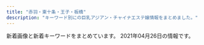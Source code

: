 ```yaml
---
title: "赤羽・東十条・王子・板橋"
description: "キーワード別にの巨乳アジアン・チャイナエステ嬢情報をまとめました。"
---
```


新着画像と新着キーワードをまとめています。
2021年04月26日の情報です。

<DmmAffiliateIns />
<KeywordTable
  shops={
    [
    {
        "keywords": {},
        "img_links": [],
        "name": "\u3084\u3059\u3089\u304e",
        "station": "JR\u738b\u5b50\u99c5\u5317\u53e3",
        "url": "http://tenpo5.iest.info/"
    },
    {
        "name": "Aroma Dream \uff5e\u30a2\u30ed\u30de\u30c9\u30ea\u30fc\u30e0\uff5e",
        "station": "JR\u8d64\u7fbd\u99c5\u6771\u53e3",
        "keywords": {
            "85": 2,
            "D": 6,
            "E": 2,
            "C": 12,
            "87": 2,
            "86": 4
        },
        "img_links": [
            "https://dream.ests.jp/images/staff_bj3.jpg",
            "https://dream.ests.jp/photos/sites/12/2021/03/2021031110482744.jpg",
            "https://dream.ests.jp/images/s_news.jpg",
            "https://dream.ests.jp/photos/sites/12/2021/03/2021031110482840.jpg",
            "https://dream.ests.jp/photos/sites/12/2021/03/2021031110483021.jpg",
            "https://dream.ests.jp/images/2.jpg",
            "https://dream.ests.jp/images/mobile.jpg",
            "https://dream.ests.jp/images/s_link.jpg",
            "https://dream.ests.jp/photos/sites/12/2021/03/2021031110483161.jpg",
            "https://dream.ests.jp/images/top.png",
            "https://dream.ests.jp/images/s_therapist.jpg",
            "https://dream.ests.jp/images/line.png",
            "https://dream.ests.jp/images/news_bj3.jpg",
            "https://dream.ests.jp/images/1.jpg",
            "https://dream.ests.jp/images/new.jpg",
            "https://dream.ests.jp/images/s_pick.png",
            "https://dream.ests.jp/images/end.png"
        ],
        "url": "https://dream.ests.jp/"
    },
    {
        "station": "\u5c3e\u4e45\u99c5",
        "url": "https://nippori-massage.com/",
        "name": "\u56de\u697d\u82d1",
        "img_links": [
            "https://nippori-massage.com/room/room-l2.jpg",
            "https://nippori-massage.com/images/esthe4.jpg",
            "https://nippori-massage.com/images/main1.jpg",
            "https://nippori-massage.com/images/clear.png",
            "https://nippori-massage.com/images/line_friend.png",
            "https://nippori-massage.com/room/room-l3.jpg",
            "https://nippori-massage.com/icon/yelp.png",
            "https://nippori-massage.com/images/obi.jpg",
            "https://nippori-massage.com/icon/line.png",
            "https://nippori-massage.com/line/10min-coupon.png",
            "https://nippori-massage.com/room/room-l1.jpg",
            "https://nippori-massage.com/images/esthe1.jpg",
            "https://nippori-massage.com/images/qrcode.png",
            "https://nippori-massage.com/images/header3.png",
            "https://nippori-massage.com/staff/sakura-s1.jpg",
            "https://nippori-massage.com/footer/footer-tel.png",
            "https://nippori-massage.com/images/main-sp.jpg",
            "https://nippori-massage.com/images/esthe3.jpg",
            "https://nippori-massage.com/footer/footer-line.png",
            "https://scdn.line-apps.com/n/line_add_friends/btn/ja.png",
            "https://nippori-massage.com/room/room-l4.jpg",
            "https://nippori-massage.com/footer/footer-staff.png",
            "https://nippori-massage.com/staff/sakura-l1.jpg",
            "https://nippori-massage.com/images/esthe2.jpg",
            "https://nippori-massage.com/icon/facebook.png",
            "https://nippori-massage.com/icon/twitter.png",
            "https://nippori-massage.com//icon/facebook.png",
            "https://nippori-massage.com/line/line-qr.png"
        ],
        "keywords": {}
    },
    {
        "img_links": [
            "http://yuri.msa.jp/images/ser4.jpg",
            "http://yuri.msa.jp/images/staff_04.jpg",
            "http://yuri.msa.jp/images/top2.jpg",
            "http://yuri.msa.jp/images/staff_01.jpg",
            "http://yuri.msa.jp/layer/images/top/top_03.jpg",
            "http://yuri.msa.jp/images/staff_02.jpg",
            "http://yuri.msa.jp/images/1.jpg",
            "http://yuri.msa.jp/images/top1.jpg",
            "http://yuri.msa.jp/images/ser1.jpg",
            "http://yuri.msa.jp/layer/images/top.jpg",
            "http://yuri.msa.jp/images/staff_06.jpg",
            "http://yuri.msa.jp/layer/images/top/top_05.jpg",
            "http://yuri.msa.jp/images/s_service.png",
            "http://yuri.msa.jp/images/ser2.jpg",
            "http://yuri.msa.jp/images/info.png",
            "http://yuri.msa.jp/images/ser3.jpg",
            "http://yuri.msa.jp/images/staff_bj4.png",
            "http://yuri.msa.jp/images/wenzi-staff.png",
            "http://yuri.msa.jp/images/s_info.png",
            "http://yuri.msa.jp/images/staff_bj1.png",
            "http://yuri.msa.jp/layer/images/top/top_01.jpg",
            "http://yuri.msa.jp/images/staff_03.jpg",
            "http://yuri.msa.jp/layer/images/top/top_02.jpg",
            "http://yuri.msa.jp/layer/images/top/top_04.jpg",
            "http://yuri.msa.jp/layer/images/top/top_06.jpg",
            "http://yuri.msa.jp/layer/images/top/top_08.png"
        ],
        "keywords": {
            "84": 3,
            "85": 3,
            "86": 3,
            "83": 3
        },
        "name": "\u767e\u5408",
        "url": "http://yuri.msa.jp/",
        "station": "JR\u6771\u5341\u6761\u99c5\u5317\u53e3"
    },
    {
        "url": "http://shanshan-esthe.com/",
        "img_links": [
            "http://shanshan-esthe.com/img/sta14.jpg",
            "http://shanshan-esthe.com/img/st16.jpg",
            "http://shanshan-esthe.com/img/st14.jpg",
            "http://shanshan-esthe.com/img/no.png",
            "http://shanshan-esthe.com/img/sta0.jpg"
        ],
        "name": "\u9999\u9999",
        "keywords": {
            "86": 2,
            "D": 2
        },
        "station": "JR\u6771\u5341\u6761\u99c5\u5317\u53e3"
    },
    {
        "url": "http://minming.work/",
        "station": "\u9ad8\u5cf6\u5e73\u99c5",
        "img_links": [
            "http://minming.work/uploads/allimg/210222/1-2102221K144L3.png",
            "http://minming.work/uploads/210405/1-2104051H4034V.jpg",
            "http://minming.work/uploads/210405/1-2104051H21N45.jpg",
            "http://minming.work/uploads/210405/1-2104051H30X20.jpg"
        ],
        "keywords": {
            "D": 3,
            "86": 2,
            "88": 1
        },
        "name": "Jessica"
    },
    {
        "img_links": [
            "http://flower.este88.com/images/img1.jpg",
            "http://flower.este88.com/images/m03.jpg",
            "http://flower.este88.com/gals/riri1.jpg",
            "http://flower.este88.com/images/m01.jpg",
            "http://flower.este88.com/i/images/access6.jpg",
            "http://flower.este88.com/i/images/access7.jpg",
            "http://flower.este88.com/gals/erika1.jpg",
            "http://flower.este88.com/images/m02.jpg",
            "http://flower.este88.com/i/images/access2.jpg",
            "http://flower.este88.com/images/dot.png",
            "http://flower.este88.com/gals/emi1.jpg",
            "http://flower.este88.com/images/m05.jpg",
            "http://flower.este88.com/gals/yuuna1.jpg",
            "http://flower.este88.com/i/images/access5.jpg",
            "http://flower.este88.com/gals/haruka1.jpg",
            "http://flower.este88.com/images/m04.jpg",
            "http://flower.este88.com/images/kp01.jpg",
            "http://flower.este88.com/i/images/access4.jpg",
            "http://flower.este88.com/i/images/access1.jpg",
            "http://flower.este88.com/gals/moe1.jpg",
            "http://flower.este88.com/i/images/access3.jpg"
        ],
        "url": "http://flower.este88.com/",
        "keywords": {},
        "station": "JR\u8d64\u7fbd\u99c5\u5357\u53e3",
        "name": "Flower"
    },
    {
        "name": "GOOD TIME",
        "url": "http://www.goodtime.iesjp.com/",
        "img_links": [
            "http://www.goodtime.iesjp.com/files/003.jpg",
            "http://www.goodtime.iesjp.com/images/m-left.jpg",
            "http://www.goodtime.iesjp.com/images/m-head.jpg",
            "http://www.goodtime.iesjp.com/images/call.png",
            "http://www.goodtime.iesjp.com/files/006.jpg",
            "http://www.goodtime.iesjp.com/photo_news/upimg/529386029caabbb08f_0.jpg",
            "http://www.goodtime.iesjp.com/images/m-top-right04.jpg",
            "http://www.goodtime.iesjp.com/photo_news/upimg/20911603de0e3ad912_0.jpg",
            "http://www.goodtime.iesjp.com/images/m-top03.jpg",
            "http://www.goodtime.iesjp.com/images/m-top-right03.jpg",
            "http://www.goodtime.iesjp.com/images/top-left01.jpg",
            "http://www.goodtime.iesjp.com/images/m-top-right01.jpg",
            "http://www.goodtime.iesjp.com/photo_news/upimg/1591860540114b630a_0.jpg",
            "http://www.goodtime.iesjp.com/images/m-top02.jpg",
            "http://www.goodtime.iesjp.com/photo_news/upimg/39901600bd6533312b_0.jpg",
            "http://www.goodtime.iesjp.com/images/m-top-right02.jpg",
            "http://www.goodtime.iesjp.com/images/m-yejiao.jpg",
            "http://www.goodtime.iesjp.com/photo_news/upimg/2288060497ed9031e6_0.jpg",
            "http://www.goodtime.iesjp.com/files/004.jpg",
            "http://www.goodtime.iesjp.com/images/m-right.jpg",
            "http://www.goodtime.iesjp.com/files/001.jpg",
            "http://www.goodtime.iesjp.com/photo_news/upimg/43415603819cc9fd0d_1.jpg",
            "http://www.goodtime.iesjp.com/photo_news/upimg/6226360739cbd5fa6e_0.jpg"
        ],
        "station": "\u8d64\u7fbd\u5ca9\u6df5\u99c52\u756a\u51fa\u53e3",
        "keywords": {
            "D": 6,
            "85": 2,
            "\u30bb\u30af\u30b7\u30fc": 3,
            "87": 6
        }
    },
    {
        "img_links": [
            "https://wagaya.xyz.mn/photos/sites/56/2021/04/2021041205512892.jpg",
            "https://wagaya.xyz.mn/photos/sites/56/2021/04/202104050602539.jpg",
            "https://wagaya.xyz.mn/photos/sites/56/2021/04/2021041205512961.jpg",
            "https://wagaya.xyz.mn/images/s_news.png",
            "https://wagaya.xyz.mn/images/mobile.jpg",
            "https://wagaya.xyz.mn/images/nbj1.png",
            "https://wagaya.xyz.mn/images/top.jpg",
            "https://wagaya.xyz.mn/images/s_staff.png",
            "https://wagaya.xyz.mn/photos/sites/56/2021/04/2021040506054956.jpg"
        ],
        "keywords": {
            "C": 11,
            "85": 10,
            "83": 5,
            "86": 5,
            "D": 20
        },
        "name": "\u6211\u304c\u5bb6",
        "station": "JR\u738b\u5b50\u99c5\u4e2d\u592e\u53e3",
        "url": "https://wagaya.xyz.mn/"
    },
    {
        "station": "JR\u8d64\u7fbd\u99c5",
        "url": "http://kissyourelax.xyz/",
        "name": "Kiss you",
        "img_links": [
            "http://kissyourelax.xyz/uploads/200812/1-200Q2125423452.jpg",
            "http://kissyourelax.xyz/uploads/190802/1-1ZP20P930U4.jpg",
            "http://kissyourelax.xyz/img/botton.jpg",
            "http://kissyourelax.xyz/uploads/200929/1-200929125F62K.jpg",
            "http://kissyourelax.xyz/uploads/190625/1-1Z625204313L6.jpg",
            "http://kissyourelax.xyz/uploads/190712/1-1ZG2111A3147.jpg",
            "http://kissyourelax.xyz/uploads/190422/1-1Z422143352a6.jpg",
            "http://kissyourelax.xyz/uploads/190422/1-1Z42214343N22.jpg",
            "http://kissyourelax.xyz/uploads/190426/1-1Z4261G1591I.jpg",
            "http://kissyourelax.xyz/uploads/190514/1-1Z5140R044351.jpg",
            "http://kissyourelax.xyz/uploads/191213/1-19121315493M58.jpg",
            "http://kissyourelax.xyz/uploads/191213/1-1912131550052E.jpg",
            "http://kissyourelax.xyz/uploads/190422/1-1Z422144244F3.jpg",
            "http://kissyourelax.xyz/uploads/190625/1-1Z625203Q3N2.jpg",
            "http://kissyourelax.xyz/uploads/190426/1-1Z4261G229208.jpg",
            "http://kissyourelax.xyz/uploads/190426/1-1Z4261G221600.jpg",
            "http://kissyourelax.xyz/uploads/200812/1-200Q212540D24.jpg",
            "http://kissyourelax.xyz/uploads/191129/1-191129154603T5.jpg",
            "http://kissyourelax.xyz/img/s0.png",
            "http://kissyourelax.xyz/uploads/190514/1-1Z5140R02A31.jpg",
            "http://kissyourelax.xyz/uploads/190920/1-1Z9200Z645220.jpg",
            "http://kissyourelax.xyz/uploads/200929/1-200929125H1111.jpg",
            "http://kissyourelax.xyz/uploads/190712/1-1ZG2111F3448.jpg",
            "http://kissyourelax.xyz/uploads/190802/1-1ZP20P91YN.jpg"
        ],
        "keywords": {}
    },
    {
        "url": "http://oji.pink/",
        "img_links": [
            "http://oji.pink/images/yuki.jpg",
            "http://oji.pink/images/r4.jpg",
            "http://oji.pink/images/r2.jpg",
            "http://oji.pink/images/aki.jpg",
            "http://oji.pink/images/top.jpg",
            "http://oji.pink/images/r1.jpg",
            "http://oji.pink/images/g7.jpg",
            "http://oji.pink/images/g1.jpg",
            "http://oji.pink/images/new1.jpg",
            "http://oji.pink/images/3.png",
            "http://oji.pink/images/1.png",
            "http://oji.pink/images/zi_staff.png",
            "http://oji.pink/images/g2.jpg",
            "http://oji.pink/images/g0.jpg",
            "http://oji.pink/images/zi_link.png",
            "http://oji.pink/images/g5.jpg",
            "http://oji.pink/images/r3.jpg",
            "http://oji.pink/images/mobile.jpg"
        ],
        "station": "JR\u738b\u5b50\u99c5\u5317\u53e3",
        "name": "\u7f8e\u5065",
        "keywords": {
            "C": 15
        }
    },
    {
        "name": "Last Paradise \uff5e\u30e9\u30b9\u30c8\u30d1\u30e9\u30c0\u30a4\u30b9\uff5e",
        "img_links": [
            "http://lastpara.net/image/cast/cast_263_1_s.jpg",
            "http://lastpara.net/image/cast/cast_256_1_l.jpg",
            "http://lastpara.net/image/cast/cast_286_1_s.jpg",
            "http://lastpara.net/image/cast/cast_259_1_s.jpg",
            "http://lastpara.net/image/cast/cast_263_1_l.jpg",
            "http://lastpara.net/image/cast/cast_262_1_l.jpg",
            "http://lastpara.net/image/cast/cast_255_1_l.jpg",
            "http://lastpara.net/image/cast/cast_261_1_l.jpg",
            "http://lastpara.net/image/cast/cast_259_1_l.jpg",
            "http://lastpara.net/img/news-ttl.jpg",
            "http://lastpara.net/image/cast/cast_287_1_s.jpg",
            "http://lastpara.net/image/cast/cast_256_1_s.jpg",
            "http://lastpara.net/image/cast/cast_265_1_l.jpg",
            "http://lastpara.net/img/event/camp_top_02.jpg",
            "http://lastpara.net/image/cast/cast_265_1_s.jpg",
            "http://lastpara.net/image/cast/cast_287_1_l.jpg",
            "http://lastpara.net/image/cast/cast_286_1_l.jpg",
            "http://lastpara.net/img/recuit.png"
        ],
        "keywords": {
            "90": 2,
            "84": 4,
            "86": 4,
            "85": 9
        },
        "url": "http://lastpara.net/",
        "station": "JR\u8d64\u7fbd\u99c5\u5357\u53e3"
    },
    {
        "name": "Only one \uff5e\u30aa\u30f3\u30ea\u30fc\u30ef\u30f3\uff5e",
        "img_links": [
            "http://www.roserelaxation.info/upload/202007/thumb/1594636355.jpg",
            "http://www.roserelaxation.info/upload/images/20171206_133002.jpg",
            "http://www.roserelaxation.info/upload/201712/thumb/1512155748.jpg",
            "http://www.roserelaxation.info/upload/201807/thumb_dis/1531195952.jpg",
            "http://www.roserelaxation.info/upload/201708/1502280972.jpg",
            "http://www.roserelaxation.info/upload/201807/thumb_dis/1531197286.jpg",
            "http://www.roserelaxation.info/upload/201801/thumb_dis/1517150493.jpg",
            "http://www.roserelaxation.info/upload/201712/thumb_dis/1512155748.jpg",
            "http://www.roserelaxation.info/upload/201807/1531195547.jpg",
            "http://www.roserelaxation.info/upload/201708/thumb_dis/1502280972.jpg",
            "http://www.roserelaxation.info/upload/images/20171206_132919.jpg",
            "http://www.roserelaxation.info/upload/202007/thumb_dis/1594636355.jpg",
            "http://www.roserelaxation.info/upload/201808/thumb_dis/1535596152.jpg",
            "http://www.roserelaxation.info/upload/202007/thumb/1594636246.jpg",
            "http://www.roserelaxation.info/upload/images/20171214_032900.jpg",
            "http://www.roserelaxation.info/upload/202007/1594636246.jpg",
            "http://www.roserelaxation.info/upload/202007/thumb_dis/1594636684.jpg",
            "http://www.roserelaxation.info/upload/201807/1531195952.jpg",
            "http://www.roserelaxation.info/upload/201707/1499300573.jpg",
            "http://www.roserelaxation.info/upload/201807/thumb/1531195952.jpg",
            "http://www.roserelaxation.info/upload/images/20170706_091357.jpg",
            "http://www.roserelaxation.info/upload/201801/1517150493.jpg",
            "http://www.roserelaxation.info/upload/images/20170525_102731.jpg",
            "http://www.roserelaxation.info/upload/201807/1531197286.jpg",
            "http://www.roserelaxation.info/upload/images/20171206_132851.jpg",
            "http://www.roserelaxation.info/upload/201807/thumb_dis/1531195547.jpg",
            "http://www.roserelaxation.info/upload/202007/thumb_dis/1594636322.jpg",
            "http://www.roserelaxation.info/upload/images/20170613_104732.jpg",
            "http://www.roserelaxation.info/upload/201801/thumb/1517150493.jpg",
            "http://www.roserelaxation.info/upload/201807/thumb/1531195547.jpg",
            "http://www.roserelaxation.info/upload/202007/thumb/1594636684.jpg",
            "http://www.roserelaxation.info/upload/202007/thumb_dis/1594636246.jpg",
            "http://www.roserelaxation.info/upload/202008/1598846272.jpg",
            "http://www.roserelaxation.info/upload/201712/1512155748.jpg",
            "http://www.roserelaxation.info/upload/images/20171206_132823.jpg",
            "http://www.roserelaxation.info/upload/202007/1594636684.jpg",
            "http://www.roserelaxation.info/upload/202007/1594636355.jpg"
        ],
        "url": "http://www.roserelaxation.info/",
        "keywords": {},
        "station": "JR\u8d64\u7fbd\u99c5\u5357\u53e3"
    },
    {
        "url": "http://www.crossu.xyz/",
        "station": "JR\u738b\u5b50\u99c5\u5317\u53e3",
        "name": "\u685c\u306e\u604b",
        "img_links": [
            "http://www.crossu.xyz/templets/default/picture/staff_t.jpg",
            "http://www.crossu.xyz/uploads/180621/1-1P621101232H4.jpg",
            "http://www.crossu.xyz/templets/default/picture/news.jpg",
            "http://www.crossu.xyz/templets/default/picture/head.jpg",
            "http://www.crossu.xyz/uploads/180620/1-1P62010193X63.jpg",
            "http://www.crossu.xyz/uploads/190924/1-1Z9241056212J.jpg",
            "http://www.crossu.xyz/uploads/191119/1-19111915043V27.jpg",
            "http://www.crossu.xyz/uploads/200528/1-20052Q52142229.jpg",
            "http://www.crossu.xyz/uploads/180620/1-1P62010154K00.png",
            "http://www.crossu.xyz/templets/default/picture/rec1.png",
            "http://www.crossu.xyz/uploads/181211/1-1Q2111433162D.jpg",
            "http://www.crossu.xyz/templets/default/picture/interior_t.jpg",
            "http://www.crossu.xyz/uploads/191129/1-19112914393CK.jpg",
            "http://www.crossu.xyz/uploads/allimg/180620/1-1P6201013133b.jpg"
        ],
        "keywords": {
            "\u30bb\u30af\u30b7\u30fc": 5
        }
    },
    {
        "img_links": [
            "http://angel-aroma.net/img/sta6.jpg",
            "http://angel-aroma.net/img/m1.jpg",
            "http://angel-aroma.net/img/m3.jpg",
            "http://angel-aroma.net/img/qr.jpg",
            "http://angel-aroma.net/img/m5.jpg",
            "http://angel-aroma.net/img/m6.jpg",
            "http://angel-aroma.net/img/m30.jpg",
            "http://angel-aroma.net/img/m10.jpg",
            "http://angel-aroma.net/img/stafft.jpg",
            "http://angel-aroma.net/img/sta2.jpg",
            "http://angel-aroma.net/img/m20.jpg",
            "http://angel-aroma.net/img/m2.jpg",
            "http://angel-aroma.net/img/sta3.jpg",
            "http://angel-aroma.net/img/no.png",
            "http://angel-aroma.net/img/top.jpg",
            "http://angel-aroma.net/img/sta1.jpg",
            "http://angel-aroma.net/img/m4.jpg",
            "http://angel-aroma.net/img/sta5.jpg"
        ],
        "url": "http://angel-aroma.net/",
        "station": "JR\u8d64\u7fbd\u99c5\u6771\u53e3",
        "keywords": {
            "84": 2,
            "82": 2,
            "86": 4,
            "87": 2
        },
        "name": "\u30c0\u30fc\u30ea\u30f3"
    },
    {
        "img_links": [
            "http://www.e-baby.work/staff/haru1.jpg",
            "http://www.e-baby.work/staff/karen1.jpg",
            "http://www.e-baby.work/img/all/loader.png",
            "http://www.e-baby.work/staff/kumic.jpg",
            "http://www.e-baby.work/staff/yuka1.jpg",
            "http://www.e-baby.work/img/all/icon2.png",
            "http://www.e-baby.work/staff/rina1.jpg",
            "http://www.e-baby.work/staff/maya1.jpg",
            "http://www.e-baby.work/staff/kumi1.jpg"
        ],
        "station": "JR\u8d64\u7fbd\u99c5\u6771\u53e3",
        "keywords": {
            "84": 1,
            "87": 1,
            "89": 1,
            "86": 2,
            "85": 1,
            "D": 3,
            "C": 1,
            "E": 2
        },
        "name": "\u30a2\u30a4\u30ea\u30b9",
        "url": "http://www.e-baby.work/"
    },
    {
        "img_links": [
            "http://www.l-yuri.work/images/sys.png",
            "http://www.l-yuri.work/images/s1.png",
            "http://www.l-yuri.work/img/emi1.jpg",
            "http://www.l-yuri.work/img/aki1.jpg",
            "http://www.l-yuri.work/staff/rina.jpg",
            "http://www.l-yuri.work/images/2.png",
            "http://www.l-yuri.work/staff/miki.jpg",
            "http://www.l-yuri.work/images/tel.jpg",
            "http://www.l-yuri.work/images/4.png",
            "http://www.l-yuri.work/img/kaori1.jpg",
            "http://www.l-yuri.work/images/head.jpg",
            "http://www.l-yuri.work/images/1.png",
            "http://www.l-yuri.work/img/miki1.jpg",
            "http://www.l-yuri.work/images/int2.png",
            "http://www.l-yuri.work/img/rina1.jpg",
            "http://www.l-yuri.work/images/int1.png",
            "http://www.l-yuri.work/staff/aki.jpg",
            "http://www.l-yuri.work/images/3.png",
            "http://www.l-yuri.work/images/5.png",
            "http://www.l-yuri.work/images/interior_t.jpg",
            "http://www.l-yuri.work/images/staff_t.jpg",
            "http://www.l-yuri.work/staff/kaori.jpg",
            "http://www.l-yuri.work/staff/emi.jpg",
            "http://www.l-yuri.work/images/h_line.jpg",
            "http://www.l-yuri.work/images/tg.jpg",
            "http://www.l-yuri.work/images/mobile.jpg",
            "http://www.l-yuri.work/images/news.png"
        ],
        "url": "http://www.l-yuri.work/",
        "name": "\u767e\u5408",
        "station": "\u84ee\u6839\u99c5\u6771\u53e3",
        "keywords": {}
    },
    {
        "station": "JR\u8d64\u7fbd\u99c5\u5357\u53e3",
        "img_links": [
            "http://www.darling.esjp.info/img/nav-006.png",
            "http://www.darling.esjp.info/files/008.jpg",
            "http://www.darling.esjp.info/img/nav-005.png",
            "http://www.darling.esjp.info/img/stb.jpg",
            "http://www.darling.esjp.info/img/stt.jpg",
            "http://www.darling.esjp.info/img/top01.png",
            "http://www.darling.esjp.info/files/007.jpg",
            "http://www.darling.esjp.info/files/003.jpg",
            "http://www.darling.esjp.info/files/001.jpg",
            "http://www.darling.esjp.info/img/nav-004.png",
            "http://www.darling.esjp.info/img/nav-003.png",
            "http://www.darling.esjp.info/img/nav-002.png",
            "http://www.darling.esjp.info/img/nav-001.png",
            "http://www.darling.esjp.info/img/tel.png",
            "http://www.darling.esjp.info/files/002.jpg"
        ],
        "url": "http://www.darling.esjp.info/",
        "name": "Darling \uff5e\u30c0\u30fc\u30ea\u30f3\uff5e",
        "keywords": {
            "D": 5,
            "87": 4,
            "86": 1
        }
    },
    {
        "station": "JR\u8d64\u7fbd\u99c5\u6771\u53e3",
        "keywords": {
            "C": 17,
            "87": 1,
            "85": 12,
            "E": 3,
            "84": 1,
            "D": 5,
            "86": 2,
            "88": 2
        },
        "url": "http://ka-en.work/",
        "name": "\u83ef\u8276",
        "img_links": [
            "http://ka-en.work/sp/img/pic.jpg",
            "http://ka-en.work/sp/img/st7.jpg",
            "http://ka-en.work/img/s10.jpg",
            "http://ka-en.work/sp/img/t-t.jpg",
            "http://ka-en.work/img/botton2.jpg",
            "http://ka-en.work/sp/img/cam.jpg",
            "http://ka-en.work/img/st8.jpg",
            "http://ka-en.work/sp/img/acc1.jpg",
            "http://ka-en.work/img/st7.jpg",
            "http://ka-en.work/sp/img/t-o.jpg",
            "http://ka-en.work/sp/img/p-9.jpg",
            "http://ka-en.work/img/fla-2.jpg",
            "http://ka-en.work/img/st2.jpg",
            "http://ka-en.work/sp/img/st9.jpg",
            "http://ka-en.work/sp/img/st2.jpg",
            "http://ka-en.work/img/st3.jpg",
            "http://ka-en.work/sp/img/st3.jpg",
            "http://ka-en.work/img/s9.jpg",
            "http://ka-en.work/img/s4.jpg",
            "http://ka-en.work/sp/img/p-4.jpg",
            "http://ka-en.work/img/acc5.jpg",
            "http://ka-en.work/sp/img/sys.jpg",
            "http://ka-en.work/sp/img/t-s.jpg",
            "http://ka-en.work/img/st1.jpg",
            "http://ka-en.work/img/botton6.jpg",
            "http://ka-en.work/img/s2.jpg",
            "http://ka-en.work/sp/img/info.jpg",
            "http://ka-en.work/sp/img/botton.jpg",
            "http://ka-en.work/sp/img/tit.jpg",
            "http://ka-en.work/sp/img/kanban.jpg",
            "http://ka-en.work/img/acc3.jpg",
            "http://ka-en.work/img/s3.jpg",
            "http://ka-en.work/sp/img/add.jpg",
            "http://ka-en.work/sp/img/t-r.jpg",
            "http://ka-en.work/img/fla-3.jpg",
            "http://ka-en.work/sp/img/acc5.jpg",
            "http://ka-en.work/img/st4.jpg",
            "http://ka-en.work/img/st9.jpg",
            "http://ka-en.work/img/botton4.jpg",
            "http://ka-en.work/img/botton3.jpg",
            "http://ka-en.work/sp/img/tel.jpg",
            "http://ka-en.work/sp/img/pc.jpg",
            "http://ka-en.work/img/acc1.jpg",
            "http://ka-en.work/img/acc4.jpg",
            "http://ka-en.work/img/botton5.jpg",
            "http://ka-en.work/sp/img/st6.jpg",
            "http://ka-en.work/sp/img/st10.jpg",
            "http://ka-en.work/img/s7.jpg",
            "http://ka-en.work/img/head.jpg",
            "http://ka-en.work/img/s6.jpg",
            "http://ka-en.work/img/foot.jpg",
            "http://ka-en.work/sp/img/st4.jpg",
            "http://ka-en.work/sp/img/p-10.jpg",
            "http://ka-en.work/img/mo.png",
            "http://ka-en.work/sp/img/st1.jpg",
            "http://ka-en.work/sp/img/acc3.jpg",
            "http://ka-en.work/sp/img/st8.jpg",
            "http://ka-en.work/img/fla-1.jpg",
            "http://ka-en.work/sp/img/t-a.jpg",
            "http://ka-en.work/img/st6.jpg",
            "http://ka-en.work/sp/img/acc4.jpg",
            "http://ka-en.work/img/st10.jpg",
            "http://ka-en.work/img/botton.jpg",
            "http://ka-en.work/img/acc2.jpg",
            "http://ka-en.work/img/kanban.jpg",
            "http://ka-en.work/sp/img/time.jpg",
            "http://ka-en.work/sp/img/acc2.jpg"
        ]
    },
    {
        "name": "FLOWER",
        "img_links": [
            "http://esthe-japan.work/flower/upload/202004/1588153474.png"
        ],
        "url": "http://esthe-japan.work/flower/",
        "keywords": {
            "\u30bb\u30af\u30b7\u30fc": 6,
            "89": 3,
            "87": 3,
            "88": 3,
            "98": 1
        },
        "station": "JR\u8d64\u7fbd\u99c5\u5357\u6539\u672d\u53e3(\u6771)"
    },
    {
        "url": "http://www.cocosia.work/",
        "station": "JR\u8d64\u7fbd\u99c5\u897f\u53e3",
        "name": "Cocosia \uff5e\u30b3\u30b3\u30b7\u30a2\uff5e",
        "keywords": {
            "E": 6,
            "85": 2,
            "C": 15,
            "86": 8,
            "87": 6,
            "D": 10
        },
        "img_links": [
            "http://www.cocosia.work/img/i_tel.png",
            "http://www.cocosia.work/staff/yuyu1.jpg",
            "http://www.cocosia.work/img/bn_howto.jpg",
            "http://www.cocosia.work/staff/riya1.jpg",
            "http://www.cocosia.work/staff/hina1.jpg",
            "http://www.cocosia.work/staff/yuyu.jpg",
            "http://www.cocosia.work/img/bn_contact_sp.jpg",
            "http://www.cocosia.work/staff/mika.jpg",
            "http://www.cocosia.work/img/concept.jpg",
            "http://www.cocosia.work/staff/rea.jpg",
            "http://www.cocosia.work/img/bn_howto_sp.jpg",
            "http://www.cocosia.work/img/concept_sp.jpg",
            "http://www.cocosia.work/img/int2_sp.jpg",
            "http://www.cocosia.work/img/header_info.png",
            "http://www.cocosia.work/img/int1.jpg",
            "http://www.cocosia.work/img/int2.jpg",
            "http://www.cocosia.work/staff/hina.jpg",
            "http://www.cocosia.work/staff/mao.jpg",
            "http://www.cocosia.work/img/int3.jpg",
            "http://www.cocosia.work/staff/riya.jpg",
            "http://www.cocosia.work/staff/mao1.jpg",
            "http://www.cocosia.work/img/bn_contact.jpg",
            "http://www.cocosia.work/staff/mika1.jpg",
            "http://www.cocosia.work/staff/rea1.jpg",
            "http://www.cocosia.work/img/int3_sp.jpg",
            "http://www.cocosia.work/img/int1_sp.jpg"
        ]
    },
    {
        "img_links": [
            "https://yumego.tyo.cm/photos/sites/83/2020/12/2020120108205259.jpg",
            "https://yumego.tyo.cm/images/sp_tit_twitter.png",
            "https://yumego.tyo.cm/images/room4.jpg",
            "https://yumego.tyo.cm/images/sp_tit_therapist.png",
            "https://yumego.tyo.cm/images/top.jpg",
            "https://yumego.tyo.cm/photos/sites/83/2021/03/2021033013471620.jpg",
            "https://yumego.tyo.cm/images/tit_twitter.png",
            "https://yumego.tyo.cm/photos/sites/83/2020/12/2020120802122351.jpg",
            "https://yumego.tyo.cm/photos/sites/83/2021/02/2021020212253138.jpg",
            "https://yumego.tyo.cm/photos/sites/83/2020/12/2020120610415227.jpg",
            "https://yumego.tyo.cm/photos/sites/83/2020/12/2020120610415359.jpg",
            "https://yumego.tyo.cm/photos/sites/83/2020/12/2020120108205393.jpg",
            "https://yumego.tyo.cm/images/tit_staff01.png",
            "https://yumego.tyo.cm/photos/sites/83/2020/12/2020120610415351.jpg",
            "https://yumego.tyo.cm/photos/sites/83/2020/12/2020120108205582.jpg",
            "https://yumego.tyo.cm/photos/sites/83/2020/12/2020120610415197.jpg",
            "https://yumego.tyo.cm/images/maining.jpg",
            "https://yumego.tyo.cm/images/room1.jpg",
            "https://yumego.tyo.cm/images/room3.jpg",
            "https://yumego.tyo.cm/images/img_tel.png",
            "https://yumego.tyo.cm/images/sp_tit_new.png",
            "https://yumego.tyo.cm/photos/sites/83/2020/12/2020120802122165.jpg",
            "https://yumego.tyo.cm/images/tit_therapist.png",
            "https://yumego.tyo.cm/images/room2.jpg",
            "https://yumego.tyo.cm/images/tit_staff02.png",
            "https://yumego.tyo.cm/images/sp_top.jpg",
            "https://yumego.tyo.cm/images/sp_tit_staff02.png",
            "https://yumego.tyo.cm/images/tit_new.png",
            "https://yumego.tyo.cm/images/sp_tit_staff01.png"
        ],
        "name": "\u5922\u3054",
        "keywords": {
            "85": 6,
            "88": 12,
            "D": 42,
            "86": 24
        },
        "url": "https://yumego.tyo.cm/",
        "station": "JR\u5341\u6761\u99c5\u5357\u53e3"
    },
    {
        "keywords": {},
        "img_links": [
            "https://www.sinraku.work/images/int1.jpg",
            "https://www.sinraku.work/images/menu/interior.png",
            "https://www.sinraku.work/images/staff_t.jpg",
            "https://www.sinraku.work/images/time.jpg",
            "https://www.sinraku.work/staff/kai.jpg",
            "https://www.sinraku.work/images/menu/staff.png",
            "https://www.sinraku.work/staff/rina.jpg",
            "https://www.sinraku.work/images/tg.png",
            "https://www.sinraku.work/images/sys.png",
            "https://www.sinraku.work/images/tel.png",
            "https://www.sinraku.work/images/rec.jpg",
            "https://www.sinraku.work/images/interior_t.jpg",
            "https://www.sinraku.work/img/miho1.jpg",
            "https://www.sinraku.work/img/rina1.jpg",
            "https://www.sinraku.work/images/menu/top.png",
            "https://www.sinraku.work/img/kai1.jpg",
            "https://www.sinraku.work/staff/koko.jpg",
            "https://www.sinraku.work/staff/miho.jpg",
            "https://www.sinraku.work/img/koko1.jpg",
            "https://www.sinraku.work/images/news.jpg",
            "https://www.sinraku.work/images/int2.png"
        ],
        "url": "https://www.sinraku.work/",
        "station": "JR\u8d64\u7fbd\u99c5\u6771\u53e3",
        "name": "\u5fc3\u697d"
    },
    {
        "keywords": {},
        "url": "https://higashijujo-mensesthe.com/",
        "name": "Love Sea",
        "station": "JR\u6771\u5341\u6761\u99c5\u5317\u53e3",
        "img_links": [
            "https://higashijujo-mensesthe.com/staff/satomi-s1.jpg",
            "https://higashijujo-mensesthe.com/images/flower.png",
            "https://higashijujo-mensesthe.com/menu/blog.png",
            "https://higashijujo-mensesthe.com/button/home.png",
            "https://higashijujo-mensesthe.com/staff/lime-l1.jpg",
            "https://higashijujo-mensesthe.com/images/header3.png",
            "https://higashijujo-mensesthe.com/room/esthe2.jpg",
            "https://higashijujo-mensesthe.com/2019/08/10/kimi-s1.jpg",
            "https://higashijujo-mensesthe.com/images/main-sp.jpg",
            "https://higashijujo-mensesthe.com/staff/runa-s1.jpg",
            "https://higashijujo-mensesthe.com/staff/rika-l1.jpg",
            "https://higashijujo-mensesthe.com/room/room-l1.jpg",
            "https://higashijujo-mensesthe.com/staff/kimi-s1.jpg",
            "https://higashijujo-mensesthe.com/button/staff.png",
            "https://higashijujo-mensesthe.com/images/qrcode.png",
            "https://higashijujo-mensesthe.com/room/esthe3.jpg",
            "https://higashijujo-mensesthe.com/menu/info.png",
            "https://higashijujo-mensesthe.com/images/footer-r.png",
            "https://higashijujo-mensesthe.com/staff/kimi-s2.jpg",
            "https://higashijujo-mensesthe.com/icon/yelp.png",
            "https://higashijujo-mensesthe.com/icon/facebook.png",
            "https://higashijujo-mensesthe.com/staff/kimi-l2.jpg",
            "https://higashijujo-mensesthe.com/staff/runa-l1.jpg",
            "https://higashijujo-mensesthe.com/2019/08/23/satomi-s1.jpg",
            "https://higashijujo-mensesthe.com/icon/line.png",
            "https://higashijujo-mensesthe.com/menu/home.png",
            "https://higashijujo-mensesthe.com/2020/02/29/lime-s1.jpg",
            "https://higashijujo-mensesthe.com/2019/10/21/rika-s1.jpg",
            "https://higashijujo-mensesthe.com/room/room-l2.jpg",
            "https://higashijujo-mensesthe.com/staff/lime-s1.jpg",
            "https://higashijujo-mensesthe.com/icon/twitter.png",
            "https://higashijujo-mensesthe.com/images/camp.jpg",
            "https://higashijujo-mensesthe.com/images/footer-l.png",
            "https://higashijujo-mensesthe.com/images/main1.jpg",
            "https://higashijujo-mensesthe.com/menu/gallery.png",
            "https://higashijujo-mensesthe.com/staff/satomi-l1.jpg",
            "https://higashijujo-mensesthe.com/staff/kimi-l1.jpg",
            "https://higashijujo-mensesthe.com/images/clear.png",
            "https://higashijujo-mensesthe.com/menu/friend.png",
            "https://higashijujo-mensesthe.com/button/blog.png",
            "https://higashijujo-mensesthe.com/room/room-l3.jpg",
            "https://higashijujo-mensesthe.com/room/esthe1.jpg",
            "https://higashijujo-mensesthe.com/room/room-l4.jpg",
            "https://higashijujo-mensesthe.com/staff/rika-s1.jpg",
            "https://higashijujo-mensesthe.com/2019/08/22/runa-s1.jpg"
        ]
    }
]
}
/>
<DmmAffiliateScript />
